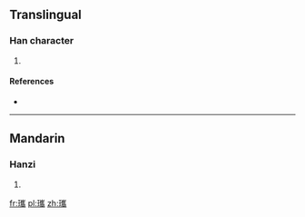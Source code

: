 ==Translingual==

===Han character===
{{Han char|rn=96|rad=玉|as=18|sn=22|four=12127|canj=MGUOB}}

# {{defn|Han|sort=玉18}}

====References====
* {{Han ref|kx=0745.240|dkj=21355|dj=1154.030|hdz=21146.120|uh=74D7|ud=29911|bh=F6F3|bd=63219}}

----

==Mandarin==

===Hanzi===
{{cmn-hanzi|pin=[[xī]] ([[xi1]])|wg=hsi<sup>1</sup>}}

# {{defn|lang=cmn|sort=玉18}}

[[fr:瓗]]
[[pl:瓗]]
[[zh:瓗]]